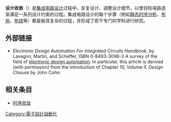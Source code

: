 {{NoteTA
|G1=Electronics
}}
'''设计收敛'''（{{lang-en|'''Design closure'''}}）是[[集成电路设计|集成电路设计]]过程中，反复设计、调整设计细节，以使目标电路逐渐满足一系列设计约束的过程。集成电路设计的每个步骤（例如[[静态时序分析|静态时序分析]]、[[布局_(集成电路)|布局]]、[[布线_(集成电路)|布线]]等）都是极其复杂的过程，并形成了若干专门的学科进行研究。

== 外部链接 ==
{{Reflist}}
{{Refbegin}}
*''Electronic Design Automation For Integrated Circuits Handbook'', by Lavagno, Martin, and Scheffer, ISBN 0-8493-3096-3 A survey of the field of [[electronic_design_automation|electronic design automation]].   In particular, this article is derived (with permission) from the introduction of Chapter 10, Volume II, ''Design Closure'' by John Cohn.
{{Refend}}

== 相关条目 ==
* [[时序收敛|时序收敛]]

[[Category:電子設計自動化|Category:電子設計自動化]]